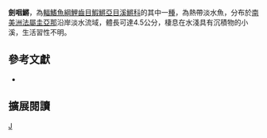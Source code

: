 {{Speciesbox 
| taxon = Laimosemion xiphidius
| image = Laimosemion xiphidius.jpg
| status = NE
| status_system = IUCN3.1
| authority =  [[Huber|Huber]], 1979
| synonyms = *''Rivulus xiphidius ,Huber, 1979 ''
}}
'''劍咽鱂'''，為[[輻鰭魚綱|輻鰭魚綱]][[鯉齒目|鯉齒目]][[鰕鱂亞目|鰕鱂亞目]][[溪鱂科|溪鱂科]]的其中一[[種|種]]，為熱帶淡水魚，分布於[[南美洲|南美洲]][[法屬圭亞那|法屬圭亞那]]沿岸淡水流域，體長可達4.5公分，棲息在水淺具有沉積物的小溪，生活習性不明。

== 參考文獻 ==
*{{FishBase_species|genus=Laimosemion|species=xiphidius|year=2014|month=9}}

== 擴展閱讀 ==
{{refbegin}}
{{wikispecies-inline|Laimosemion xiphidius|劍咽鱂}}
{{refend}}
{{Taxonbar|from=Q5618985}}

[[Category:咽鱂屬|J]]


{{魚類小作品}}